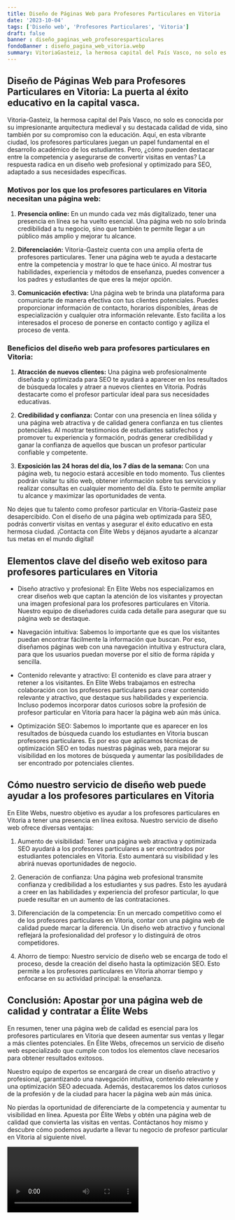 ```yaml
---
title: Diseño de Páginas Web para Profesores Particulares en Vitoria
date: '2023-10-04'
tags: ['Diseño web', 'Profesores Particulares', 'Vitoria']
draft: false
banner : diseño_paginas_web_profesoresparticulares
fondoBanner : diseño_pagina_web_vitoria.webp
summary: VitoriaGasteiz, la hermosa capital del País Vasco, no solo es conocida por su impresionante arquitectura medieval y su destacada calidad de vida, sino también por su compromiso con la educación. Aquí, en esta vibrante ciudad, los profesores particulares juegan un papel fundamental en el desarrollo académico de los estudiantes. Pero, ¿cómo pueden destacar entre la competencia y asegurarse de convertir visitas en ventas? La respuesta radica en un diseño web profesional y optimizado para SEO, adaptado a sus necesidades específicas.
---
```


## **Diseño de Páginas Web para Profesores Particulares en Vitoria: La puerta al éxito educativo en la capital vasca.**

Vitoria-Gasteiz, la hermosa capital del País Vasco, no solo es conocida por su impresionante arquitectura medieval y su destacada calidad de vida, sino también por su compromiso con la educación. Aquí, en esta vibrante ciudad, los profesores particulares juegan un papel fundamental en el desarrollo académico de los estudiantes. Pero, ¿cómo pueden destacar entre la competencia y asegurarse de convertir visitas en ventas? La respuesta radica en un diseño web profesional y optimizado para SEO, adaptado a sus necesidades específicas.

### **Motivos por los que los profesores particulares en Vitoria necesitan una página web:**

1. **Presencia online:** En un mundo cada vez más digitalizado, tener una presencia en línea se ha vuelto esencial. Una página web no solo brinda credibilidad a tu negocio, sino que también te permite llegar a un público más amplio y mejorar tu alcance.

2. **Diferenciación:** Vitoria-Gasteiz cuenta con una amplia oferta de profesores particulares. Tener una página web te ayuda a destacarte entre la competencia y mostrar lo que te hace único. Al mostrar tus habilidades, experiencia y métodos de enseñanza, puedes convencer a los padres y estudiantes de que eres la mejor opción.

3. **Comunicación efectiva:** Una página web te brinda una plataforma para comunicarte de manera efectiva con tus clientes potenciales. Puedes proporcionar información de contacto, horarios disponibles, áreas de especialización y cualquier otra información relevante. Esto facilita a los interesados el proceso de ponerse en contacto contigo y agiliza el proceso de venta.

### **Beneficios del diseño web para profesores particulares en Vitoria:**

1. **Atracción de nuevos clientes:** Una página web profesionalmente diseñada y optimizada para SEO te ayudará a aparecer en los resultados de búsqueda locales y atraer a nuevos clientes en Vitoria. Podrás destacarte como el profesor particular ideal para sus necesidades educativas.

2. **Credibilidad y confianza:** Contar con una presencia en línea sólida y una página web atractiva y de calidad genera confianza en tus clientes potenciales. Al mostrar testimonios de estudiantes satisfechos y promover tu experiencia y formación, podrás generar credibilidad y ganar la confianza de aquellos que buscan un profesor particular confiable y competente.

3. **Exposición las 24 horas del día, los 7 días de la semana:** Con una página web, tu negocio estará accesible en todo momento. Tus clientes podrán visitar tu sitio web, obtener información sobre tus servicios y realizar consultas en cualquier momento del día. Esto te permite ampliar tu alcance y maximizar las oportunidades de venta.

No dejes que tu talento como profesor particular en Vitoria-Gasteiz pase desapercibido. Con el diseño de una página web optimizada para SEO, podrás convertir visitas en ventas y asegurar el éxito educativo en esta hermosa ciudad. ¡Contacta con Élite Webs y déjanos ayudarte a alcanzar tus metas en el mundo digital!

<GifSeo />

<Cta />

## Elementos clave del diseño web exitoso para profesores particulares en Vitoria

- Diseño atractivo y profesional: En Elite Webs nos especializamos en crear diseños web que captan la atención de los visitantes y proyectan una imagen profesional para los profesores particulares en Vitoria. Nuestro equipo de diseñadores cuida cada detalle para asegurar que su página web se destaque.

- Navegación intuitiva: Sabemos lo importante que es que los visitantes puedan encontrar fácilmente la información que buscan. Por eso, diseñamos páginas web con una navegación intuitiva y estructura clara, para que los usuarios puedan moverse por el sitio de forma rápida y sencilla.

- Contenido relevante y atractivo: El contenido es clave para atraer y retener a los visitantes. En Elite Webs trabajamos en estrecha colaboración con los profesores particulares para crear contenido relevante y atractivo, que destaque sus habilidades y experiencia. Incluso podemos incorporar datos curiosos sobre la profesión de profesor particular en Vitoria para hacer la página web aún más única.

- Optimización SEO: Sabemos lo importante que es aparecer en los resultados de búsqueda cuando los estudiantes en Vitoria buscan profesores particulares. Es por eso que aplicamos técnicas de optimización SEO en todas nuestras páginas web, para mejorar su visibilidad en los motores de búsqueda y aumentar las posibilidades de ser encontrado por potenciales clientes.

## Cómo nuestro servicio de diseño web puede ayudar a los profesores particulares en Vitoria

En Elite Webs, nuestro objetivo es ayudar a los profesores particulares en Vitoria a tener una presencia en línea exitosa. Nuestro servicio de diseño web ofrece diversas ventajas:

1. Aumento de visibilidad: Tener una página web atractiva y optimizada SEO ayudará a los profesores particulares a ser encontrados por estudiantes potenciales en Vitoria. Esto aumentará su visibilidad y les abrirá nuevas oportunidades de negocio.

2. Generación de confianza: Una página web profesional transmite confianza y credibilidad a los estudiantes y sus padres. Esto les ayudará a creer en las habilidades y experiencia del profesor particular, lo que puede resultar en un aumento de las contrataciones.

3. Diferenciación de la competencia: En un mercado competitivo como el de los profesores particulares en Vitoria, contar con una página web de calidad puede marcar la diferencia. Un diseño web atractivo y funcional reflejará la profesionalidad del profesor y lo distinguirá de otros competidores.

4. Ahorro de tiempo: Nuestro servicio de diseño web se encarga de todo el proceso, desde la creación del diseño hasta la optimización SEO. Esto permite a los profesores particulares en Vitoria ahorrar tiempo y enfocarse en su actividad principal: la enseñanza.

## Conclusión: Apostar por una página web de calidad y contratar a Élite Webs

En resumen, tener una página web de calidad es esencial para los profesores particulares en Vitoria que deseen aumentar sus ventas y llegar a más clientes potenciales. En Élite Webs, ofrecemos un servicio de diseño web especializado que cumple con todos los elementos clave necesarios para obtener resultados exitosos.

Nuestro equipo de expertos se encargará de crear un diseño atractivo y profesional, garantizando una navegación intuitiva, contenido relevante y una optimización SEO adecuada. Además, destacaremos los datos curiosos de la profesión y de la ciudad para hacer la página web aún más única.

No pierdas la oportunidad de diferenciarte de la competencia y aumentar tu visibilidad en línea. Apuesta por Élite Webs y obtén una página web de calidad que convierta las visitas en ventas. Contáctanos hoy mismo y descubre cómo podemos ayudarte a llevar tu negocio de profesor particular en Vitoria al siguiente nivel.

<Video />

<CtaBot job='Profesores Particulares' city='Vitoria'/>

<Gmaps query='Vitoria+españa+maps' />